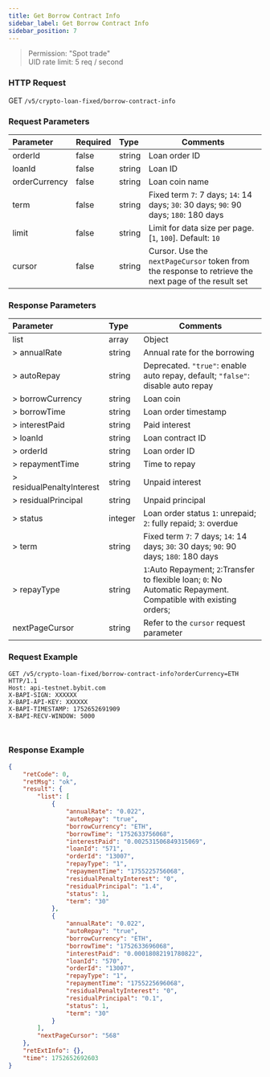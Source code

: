 ```yaml
---
title: Get Borrow Contract Info
sidebar_label: Get Borrow Contract Info
sidebar_position: 7
---
```

> Permission: "Spot trade"<br/>
> UID rate limit: 5 req / second

### HTTP Request
GET `/v5/crypto-loan-fixed/borrow-contract-info`

### Request Parameters
| Parameter | Required | Type | Comments|
|:----- |:-------|:-----|------ |
|orderId|false|string|Loan order ID|
|loanId|false|string|Loan ID|
|orderCurrency|false|string|Loan coin name|
|term |false |string|Fixed term `7`: 7 days; `14`: 14 days; `30`: 30 days; `90`: 90 days; `180`: 180 days|
|limit |false |string |Limit for data size per page. [`1`, `100`]. Default: `10`|
|cursor |false |string |Cursor. Use the `nextPageCursor` token from the response to retrieve the next page of the result set|

### Response Parameters
| Parameter | Type | Comments|
|:----- |:-----|----- |
|list|array|Object|
|> annualRate|string |Annual rate for the borrowing|
|> autoRepay|string |Deprecated. `"true"`: enable auto repay, default; `"false"`: disable auto repay|
|> borrowCurrency|string |Loan coin|
|> borrowTime|string |Loan order timestamp|
|> interestPaid|string |Paid interest|
|> loanId|string |Loan contract ID|
|> orderId|string |Loan order ID|
|> repaymentTime|string |Time to repay|
|> residualPenaltyInterest|string |Unpaid interest|
|> residualPrincipal|string |Unpaid principal|
|> status|integer |Loan order status `1`: unrepaid; `2`: fully repaid; `3`: overdue|
|> term|string |Fixed term `7`: 7 days; `14`: 14 days; `30`: 30 days; `90`: 90 days; `180`: 180 days|
|> repayType |string |`1`:Auto Repayment; `2`:Transfer to flexible loan; `0`: No Automatic Repayment. Compatible with existing orders;|
|nextPageCursor |string |Refer to the `cursor` request parameter |

### Request Example

<Tabs groupId="programming-languages">
<TabItem value="http" label="HTTP">

```http
GET /v5/crypto-loan-fixed/borrow-contract-info?orderCurrency=ETH HTTP/1.1
Host: api-testnet.bybit.com
X-BAPI-SIGN: XXXXXX
X-BAPI-API-KEY: XXXXXX
X-BAPI-TIMESTAMP: 1752652691909
X-BAPI-RECV-WINDOW: 5000
```

</TabItem>
<TabItem value="python" label="Python">

```python

```

</TabItem>

<TabItem value="Node" label="Node.js">

```n4js

```

</TabItem>
</Tabs>

### Response Example

```json
{
    "retCode": 0,
    "retMsg": "ok",
    "result": {
        "list": [
            {
                "annualRate": "0.022",
                "autoRepay": "true",
                "borrowCurrency": "ETH",
                "borrowTime": "1752633756068",
                "interestPaid": "0.002531506849315069",
                "loanId": "571",
                "orderId": "13007",
                "repayType": "1",
                "repaymentTime": "1755225756068",
                "residualPenaltyInterest": "0",
                "residualPrincipal": "1.4",
                "status": 1,
                "term": "30"
            },
            {
                "annualRate": "0.022",
                "autoRepay": "true",
                "borrowCurrency": "ETH",
                "borrowTime": "1752633696068",
                "interestPaid": "0.00018082191780822",
                "loanId": "570",
                "orderId": "13007",
                "repayType": "1",
                "repaymentTime": "1755225696068",
                "residualPenaltyInterest": "0",
                "residualPrincipal": "0.1",
                "status": 1,
                "term": "30"
            }
        ],
        "nextPageCursor": "568"
    },
    "retExtInfo": {},
    "time": 1752652692603
}
```
